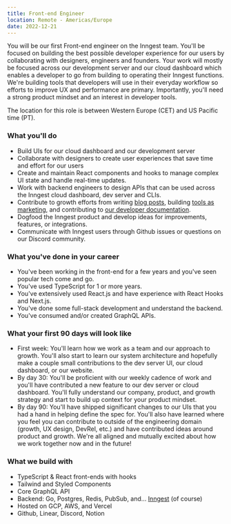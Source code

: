```yaml
---
title: Front-end Engineer
location: Remote - Americas/Europe
date: 2022-12-21
---
```

You will be our first Front-end engineer on the Inngest team. You'll be focused on building the best possible developer experience for our users by collaborating with designers, engineers and founders. Your work will mostly be focused across our development server and our cloud dashboard which enables a developer to go from building to operating their Inngest functions. We're building tools that developers will use in their everyday workflow so efforts to improve UX and performance are primary. Importantly, you'll need a strong product mindset and an interest in developer tools.

The location for this role is between Western Europe (CET) and US Pacific time (PT).

### What you'll do

- Build UIs for our cloud dashboard and our development server
- Collaborate with designers to create user experiences that save time and effort for our users
- Create and maintain React components and hooks to manage complex UI state and handle real-time updates.
- Work with backend engineers to design APIs that can be used across the Inngest cloud dashboard, dev server and CLIs.
- Contribute to growth efforts from writing [blog posts](https://inngest.com/blog), building [tools as marketing](https://typedwebhook.tools/), and contributing to [our developer documentation](https://www.inngest.com/docs).
- Dogfood the Inngest product and develop ideas for improvements, features, or integrations.
- Communicate with Inngest users through Github issues or questions on our Discord community.

### What you've done in your career

- You've been working in the front-end for a few years and you've seen popular tech come and go.
- You've used TypeScript for 1 or more years.
- You've extensively used React.js and have experience with React Hooks and Next.js.
- You've done some full-stack development and understand the backend.
- You've consumed and/or created GraphQL APIs.

### What your first 90 days will look like

- First week: You'll learn how we work as a team and our approach to growth. You'll also start to learn our system architecture and hopefully make a couple small contributions to the dev server UI, our cloud dashboard, or our website.
- By day 30: You'll be proficient with our weekly cadence of work and you'll have contributed a new feature to our dev server or cloud dashboard. You'll fully understand our company, product, and growth strategy and start to build up context for your product mindset.
- By day 90: You'll have shipped significant changes to our UIs that you had a hand in helping define the spec for. You'll also have learned where you feel you can contribute to outside of the engineering domain (growth, UX design, DevRel, etc.) and have contributed ideas around product and growth. We're all aligned and mutually excited about how we work together now and in the future!

### What we build with

- TypeScript & React front-ends with hooks
- Tailwind and Styled Components
- Core GraphQL API
- Backend: Go, Postgres, Redis, PubSub, and… [Inngest](https://github.com/inngest/inngest) (of course)
- Hosted on GCP, AWS, and Vercel
- Github, Linear, Discord, Notion